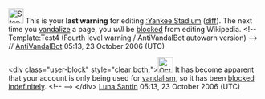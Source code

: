 <article id="7578385" title=User talk:Irving Gleeson>
	<talkpage id="7578385" title="User talk:Irving Gleeson">

[[Image:Stop_hand.svg|left|30px]] This is your '''last warning''' for editing [[:Yankee Stadium]] ([http://en.wikipedia.org/w/index.php?title=Yankee_Stadium&amp;diff=83152256&amp;oldid=83152057 diff]). The next time you [[Wikipedia:Vandalism|vandalize]] a page, you ''will'' be [[Wikipedia:Blocking policy|blocked]] from editing Wikipedia. &lt;!-- Template:Test4 (Fourth level warning / AntiVandalBot autowarn version) --&gt;  // [[User:AntiVandalBot|AntiVandalBot]] 05:13, 23 October 2006 (UTC)

&lt;div class=&quot;user-block&quot; style=&quot;clear:both;&quot;&gt;[[Image:Octagon-warning.svg|30px|left]] It has become apparent that your account is only being used for [[Wikipedia:Vandalism|vandalism]], so it has been [[Wikipedia:Blocking policy|blocked indefinitely]]. &lt;!-- {{vandalblock}} --&gt; &lt;/div&gt; [[User:Luna Santin|Luna Santin]] 05:13, 23 October 2006 (UTC)
	</talkpage>
</article>